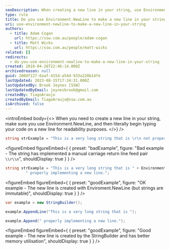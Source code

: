 ```yaml
---
seoDescription: When creating a new line in your string, use Environment.NewLine to improve readability and memory utilization.
type: rule
title: Do you use Environment.NewLine to make a new line in your string?
uri: use-environment-newline-to-make-a-new-line-in-your-string
authors:
  - title: Adam Cogan
    url: https://ssw.com.au/people/adam-cogan
  - title: Matt Wicks
    url: https://ssw.com.au/people/matt-wicks
related: []
redirects:
  - do-you-use-environment-newline-to-make-a-new-line-in-your-string
created: 2018-04-26T22:46:14.000Z
archivedreason: null
guid: 200df127-6aaf-415d-a54d-933a228b14fe
lastUpdated: 2023-08-15T17:34:31.000Z
lastUpdatedBy: Brook Jeynes [SSW]
lastUpdatedByEmail: jeynesbrook@gmail.com
createdBy: TiagoAraujo
createdByEmail: TiagoAraujo@ssw.com.au
isArchived: false
---
```


<introEmbed
  body={<>
When you need to create a new line in your string, make sure you use Environment.NewLine, and then literally begin typing your code on a new line for readability purposes.
  </>}
/>
```csharp
string strExample = "This is a very long string that is \r\n not properly implementing a new line.";
```

<figureEmbed figureEmbed={ {
  preset: "badExample",
  figure: "Bad example - The string has implemented a manual carriage return line feed pair `\\r\\n`",
  shouldDisplay: true
} } />


```csharp
string strExample = "This is a very long string that is " + Environment.NewLine +
		 " properly implementing a new line.";
```

<figureEmbed figureEmbed={ {
  preset: "goodExample",
  figure: "OK example - The new line is created with Enviroment.NewLine (but strings are immutable)",
  shouldDisplay: true
} } />


```csharp
var example = new StringBuilder();

example.AppendLine("This is a very long string that is ");

example.Append(" properly implementing a new line.");
```

<figureEmbed figureEmbed={ {
  preset: "goodExample",
  figure: "Good example - The new line is created by the StringBuilder and has better memory utilisation",
  shouldDisplay: true
} } />
